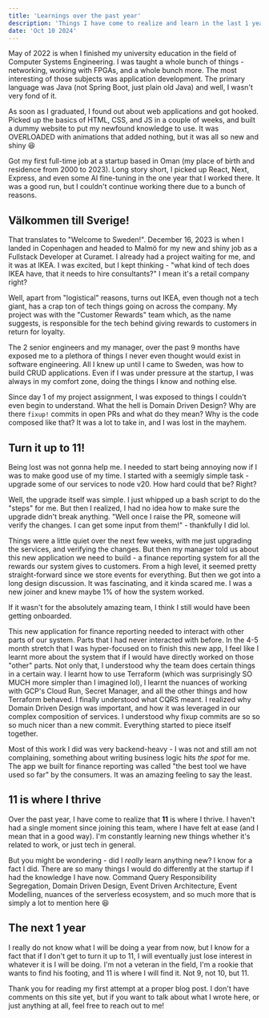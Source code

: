 ```yaml
---
title: 'Learnings over the past year'
description: 'Things I have come to realize and learn in the last 1 year.'
date: 'Oct 10 2024'
---
```


May of 2022 is when I finished my university education in the field of Computer Systems Engineering.
I was taught a whole bunch of things - networking, working with FPGAs, and a whole bunch more. The most interesting of those subjects was application development. The primary language was Java (not Spring Boot, just plain old Java) and well, I wasn't very fond of it.

As soon as I graduated, I found out about web applications and got hooked. Picked up the basics of HTML, CSS, and JS in a couple of weeks, and built a dummy website to put my newfound knowledge to use. It was OVERLOADED with animations that added nothing, but it was all so new and shiny 😆

Got my first full-time job at a startup based in Oman (my place of birth and residence from 2000 to 2023). Long story short, I picked up React, Next, Express, and even some AI fine-tuning in the one year that I worked there. It was a good run, but I couldn't continue working there due to a bunch of reasons.

## Välkommen till Sverige!

That translates to "Welcome to Sweden!". December 16, 2023 is when I landed in Copenhagen and headed to Malmö for my new and shiny job as a Fullstack Developer at Curamet. I already had a project waiting for me, and it was at IKEA. I was excited, but I kept thinking - "what kind of tech does IKEA have, that it needs to hire consultants?" I mean it's a retail company right?

Well, apart from "logistical" reasons, turns out IKEA, even though not a tech giant, has a crap ton of tech things going on across the company. My project was with the "Customer Rewards" team which, as the name suggests, is responsible for the tech behind giving rewards to customers in return for loyalty.

The 2 senior engineers and my manager, over the past 9 months have exposed me to a plethora of things I never even thought would exist in software engineering. All I knew up until I came to Sweden, was how to build CRUD applications. Even if I was under pressure at the startup, I was always in my comfort zone, doing the things I know and nothing else.

Since day 1 of my project assignment, I was exposed to things I couldn't even begin to understand. What the hell is Domain Driven Design? Why are there `fixup!` commits in open PRs and what do they mean? Why is the code composed like that? It was a lot to take in, and I was lost in the mayhem.

## Turn it up to 11!


<TurnIt />

Being lost was not gonna help me. I needed to start being annoying now if I was to make good use of my time. I started with a seemigly simple task - upgrade some of our services to node v20. How hard could that be? Right?

Well, the upgrade itself was simple. I just whipped up a bash script to do the "steps" for me. But then I realized, I had no idea how to make sure the upgrade didn't break anything. "Well once I raise the PR, someone will verify the changes. I can get some input from them!" - thankfully I did lol.

Things were a little quiet over the next few weeks, with me just upgrading the services, and verifying the changes. But then my manager told us about this new application we need to build - a finance reporting system for all the rewards our system gives to customers. From a high level, it seemed pretty straight-forward since we store events for everything. But then we got into a long design discussion. It was fascinating, and it kinda scared me. I was a new joiner and knew maybe 1% of how the system worked.

If it wasn't for the absolutely amazing team, I think I still would have been getting onboarded.

This new application for finance reporting needed to interact with other parts of our system. Parts that I had never interacted with before. In the 4-5 month stretch that I was hyper-focused on to finish this new app, I feel like I learnt more about the system that if I would have directly worked on those "other" parts. Not only that, I understood why the team does certain things in a certain way. I learnt how to use Terraform (which was surprisingly SO MUCH more simpler than I imagined lol), I learnt the nuances of working with GCP's Cloud Run, Secret Manager, and all the other things and how Terraform behaved. I finally understood what CQRS meant. I realized why Domain Driven Design was important, and how it was leveraged in our complex composition of services. I understood why fixup commits are so so so much nicer than a new commit. Everything started to piece itself together.

Most of this work I did was very backend-heavy - I was not and still am not complaining, something about writing business logic hits _the spot_ for me. The app we built for finance reporting was called "the best tool we have used so far" by the consumers. It was an amazing feeling to say the least.

## 11 is where I thrive

Over the past year, I have come to realize that **11** is where I thrive. I haven't had a single moment since joining this team, where I have felt at ease (and I mean that in a good way). I'm constantly learning new things whether it's related to work, or just tech in general.

But you might be wondering - did I _really_ learn anything new? I know for a fact I did. There are so many things I would do differently at the startup if I had the knowledge I have now. Command Query Responsibility Segregation, Domain Driven Design, Event Driven Architecture, Event Modelling, nuances of the serverless ecosystem, and so much more that is simply a lot to mention here 😆

## The next 1 year

I really do not know what I will be doing a year from now, but I know for a fact that if I don't get to turn it up to 11, I will eventually just lose interest in whatever it is I will be doing. I'm not a veteran in the field, I'm a rookie that wants to find his footing, and 11 is where I will find it. Not 9, not 10, but 11.

Thank you for reading my first attempt at a proper blog post. I don't have comments on this site yet, but if you want to talk about what I wrote here, or just anything at all, feel free to reach out to me!


<Socials />
